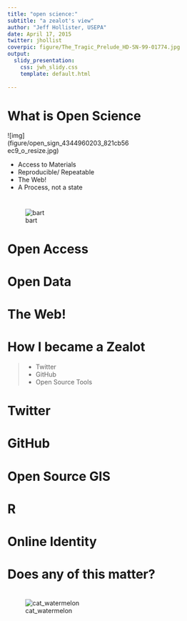 ```yaml
---
title: "open science:"
subtitle: "a zealot's view"
author: "Jeff Hollister, USEPA"
date: April 17, 2015
twitter: jhollist 
coverpic: figure/The_Tragic_Prelude_HD-SN-99-01774.jpg
output: 
  slidy_presentation:
    css: jwh_slidy.css
    template: default.html
    
---
```


# What is Open Science 

<div class="right", style="width: 55%; right: 400px; top: 200px;"> 
![img](figure/open_sign_4344960203_821cb56ec9_o_resize.jpg)
</div>

<div class="left" style="width: 40%">
 - Access to Materials     
 - Reproducible/ Repeatable    
 - The Web!                   
 - A Process, not a state                       
</div>


# {.segue-img}

![bart](figure/Bartopen-1.jpg)

# Open Access

# Open Data

# The Web!

# How I became a Zealot

> - Twitter
> - GitHub
> - Open Source Tools

# Twitter

# GitHub

# Open Source GIS

# R

# Online Identity

# Does any of this matter?

# {.segue-img}

![cat_watermelon](figure/cat-pushing-watermelon-out-of-lake.jpg)
